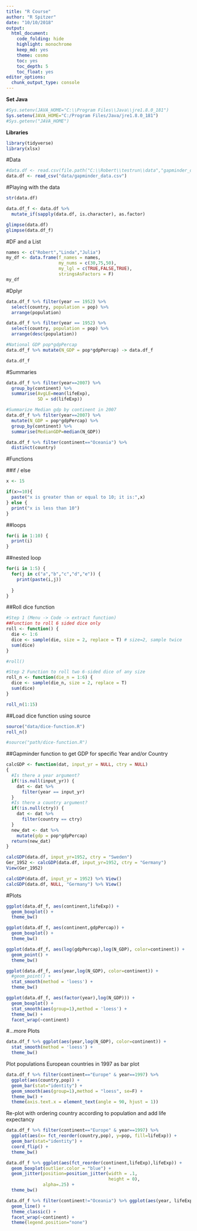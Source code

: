```yaml
---
title: "R Course"
author: "R Spitzer"
date: "10/10/2018"
output: 
  html_document: 
    code_folding: hide
    highlight: monochrome
    keep_md: yes
    theme: cosmo
    toc: yes
    toc_depth: 5
    toc_float: yes
editor_options: 
  chunk_output_type: console
---
```

**Set Java**
```r
#Sys.setenv(JAVA_HOME="C:\\Program Files\\Java\\jre1.8.0_181")
Sys.setenv(JAVA_HOME="C:/Program Files/Java/jre1.8.0_181")
#Sys.getenv("JAVA_HOME")
```

**Libraries**
```r
library(tidyverse)
library(xlsx)
```

#Data
```r
#data.df <- read.csv(file.path("C:\\Robert\\testrun\\data","gapminder_data.csv"))
data.df <- read_csv("data/gapminder_data.csv")
```

#Playing with the data
```r
str(data.df)

data.df_f <- data.df %>% 
  mutate_if(sapply(data.df, is.character), as.factor)

glimpse(data.df)
glimpse(data.df_f)
```

#DF and a List
```r
names <- c("Robert","Linda","Julia")
my_df <- data.frame(f_names = names,
                    my_nums = c(30,75,50),
                    my_lgl = c(TRUE,FALSE,TRUE),
                    stringsAsFactors = F)
my_df
```

#Dplyr
```r
data.df_f %>% filter(year == 1952) %>% 
  select(country, population = pop) %>% 
  arrange(population)

data.df_f %>% filter(year == 1952) %>% 
  select(country, population = pop) %>% 
  arrange(desc(population))

#National GDP pop*gdpPercap
data.df_f %>% mutate(N_GDP = pop*gdpPercap) -> data.df_f

data.df_f 
```

#Summaries
```r
data.df_f %>% filter(year==2007) %>% 
  group_by(continent) %>% 
  summarise(AvgLE=mean(lifeExp),
            SD = sd(lifeExp))

#Summarize Median gdp by continent in 2007
data.df_f %>% filter(year==2007) %>% 
  mutate(N_GDP = pop*gdpPercap) %>% 
  group_by(continent) %>% 
  summarise(MedianGDP=median(N_GDP))

data.df_f %>% filter(continent=="Oceania") %>% 
  distinct(country)
```

#Functions

##if / else
```r
x <- 15

if(x>=10){
  paste("x is greater than or equal to 10; it is:",x)
} else {
  print("x is less than 10")
}
```

##loops
```r
for(i in 1:10) {
  print(i)
}
```

##nested loop
```r
for(i in 1:5) {
  for(j in c("a","b","c","d","e")) {
    print(paste(i,j))
    
  }
}
```

##Roll dice function
```r
#Step 1 (Menu -> Code -> extract function)
##Function to roll 6 sided dice only
roll <- function() {
  die <- 1:6
  dice <- sample(die, size = 2, replace = T) # size=2, sample twice
  sum(dice)
}

#roll()

#Step 2 Function to roll two 6-sided dice of any size
roll_n <- function(die_n = 1:6) {
  dice <- sample(die_n, size = 2, replace = T)
  sum(dice)
}

roll_n(1:15)
```

##Load dice function using source
```r
source("data/dice-function.R")
roll_n()

#source("path/dice-function.R")
```

##Gapminder function to get GDP for specific Year and/or Country
```r
calcGDP <- function(dat, input_yr = NULL, ctry = NULL)
{
  #Is there a year argument?
  if(!is.null(input_yr)) {
    dat <- dat %>% 
      filter(year == input_yr)
  }
  #Is there a country argument?
  if(!is.null(ctry)) {
    dat <- dat %>% 
      filter(country == ctry)
  }
  new_dat <- dat %>% 
    mutate(gdp = pop*gdpPercap)
  return(new_dat)
}

calcGDP(data.df, input_yr=1952, ctry = "Sweden")
Ger_1952 <- calcGDP(data.df, input_yr=1952, ctry = "Germany")
View(Ger_1952)

calcGDP(data.df, input_yr = 1952) %>% View()
calcGDP(data.df, NULL, "Germany") %>% View()
```

#Plots
```r
ggplot(data.df_f, aes(continent,lifeExp)) +
  geom_boxplot() +
  theme_bw()

ggplot(data.df_f, aes(continent,gdpPercap)) +
  geom_boxplot() +
  theme_bw()

ggplot(data.df_f, aes(log(gdpPercap),log(N_GDP), color=continent)) +
  geom_point() +
  theme_bw()

ggplot(data.df_f, aes(year,log(N_GDP), color=continent)) +
  #geom_point() +
  stat_smooth(method = 'loess') +
  theme_bw()

ggplot(data.df_f, aes(factor(year),log(N_GDP))) +
  geom_boxplot() +
  stat_smooth(aes(group=1),method = 'loess') +
  theme_bw() +
  facet_wrap(~continent)
```

#...more Plots
```r
data.df_f %>% ggplot(aes(year,log(N_GDP), color=continent)) + 
  stat_smooth(method = 'loess') +
  theme_bw()
```

Plot populations European countries in 1997 as bar plot
```r
data.df_f %>% filter(continent=="Europe" & year==1997) %>% 
  ggplot(aes(country,pop)) + 
  geom_bar(stat="identity") + 
  geom_smooth(aes(group=1),method = "loess", se=F) +
  theme_bw() + 
  theme(axis.text.x = element_text(angle = 90, hjust = 1))
```

Re-plot with ordering country according to population and add life expectancy
```r
data.df_f %>% filter(continent=="Europe" & year==1997) %>% 
  ggplot(aes(x= fct_reorder(country,pop), y=pop, fill=lifeExp)) + 
  geom_bar(stat="identity") +
  coord_flip() +
  theme_bw()
```

```r
data.df_f %>% ggplot(aes(fct_reorder(continent,lifeExp),lifeExp)) +
  geom_boxplot(outlier.color = "blue") +
  geom_jitter(position=position_jitter(width = .1,
                                       height = 0),
              alpha=.25) +
  theme_bw()
```

```r
data.df_f %>% filter(continent!="Oceania") %>% ggplot(aes(year, lifeExp, color=country)) +
  geom_line() +
  theme_classic() +
  facet_wrap(~continent) +
  theme(legend.position="none")
```











